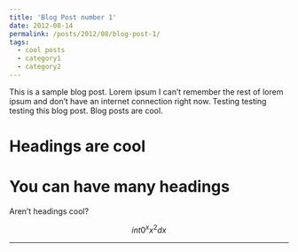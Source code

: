 ```yaml
---
title: 'Blog Post number 1'
date: 2012-08-14
permalink: /posts/2012/08/blog-post-1/
tags:
  - cool posts
  - category1
  - category2
---
```


This is a sample blog post. Lorem ipsum I can't remember the rest of lorem ipsum and don't have an internet connection right now. Testing testing testing this blog post. Blog posts are cool.

Headings are cool
======

You can have many headings
======

Aren't headings cool?

$$ int{0}^{x} x^2 dx$$

------
